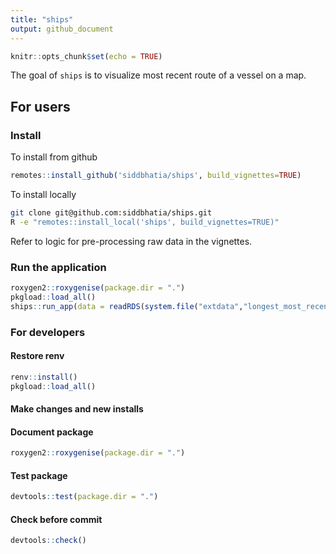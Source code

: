 ```yaml
---
title: "ships"
output: github_document
---
```


```r
knitr::opts_chunk$set(echo = TRUE)
```

The goal of `ships` is to visualize most recent route of a vessel on a map.

## For users

### Install

To install from github

``` r
remotes::install_github('siddbhatia/ships', build_vignettes=TRUE)
```

To install locally

``` bash
git clone git@github.com:siddbhatia/ships.git
R -e "remotes::install_local('ships', build_vignettes=TRUE)"
```

Refer to logic for pre-processing raw data in the vignettes.

###  Run the application 

```r
roxygen2::roxygenise(package.dir = ".")
pkgload::load_all()
ships::run_app(data = readRDS(system.file("extdata","longest_most_recent.rds", package = "ships")))
```



### For developers 

#### Restore renv 

```r
renv::install()
pkgload::load_all()
```

#### Make changes and new installs

####  Document package
```r
roxygen2::roxygenise(package.dir = ".")
```

####  Test package
```r
devtools::test(package.dir = ".")
```

####  Check before commit 
```r
devtools::check()
```

